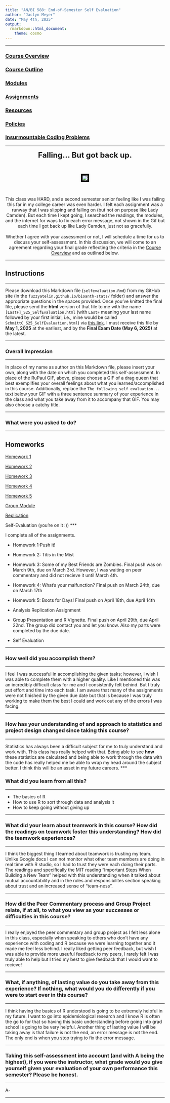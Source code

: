```yaml
---
title: "AN/BI 588: End-of-Semester Self Evaluation"
author: "Jaclyn Meyer"
date: "May 4th, 2025"
output: 
  rmarkdown::html_document:
    theme: cosmo
---
```

***

### [Course Overview](https://fuzzyatelin.github.io/bioanth-stats/overview.html)
### [Course Outline](https://fuzzyatelin.github.io/bioanth-stats/outline.html)
### [Modules](https://fuzzyatelin.github.io/bioanth-stats/modules.html)
### [Assignments](https://fuzzyatelin.github.io/bioanth-stats/assignments.html)
### [Resources](https://fuzzyatelin.github.io/bioanth-stats/resources.html)
### [Policies](https://fuzzyatelin.github.io/bioanth-stats/policies.html)
### [Insurmountable Coding Problems](https://fuzzyatelin.github.io/bioanth-stats/studentproblems.html)

***

<center>

<font size="+2"><b>Falling... But got back up.</b></font></center><br>

<center><p><img src="https://ew.com/thmb/GPXkSOR6FTSU3Xj8fkyr4hqpQMA=/1500x0/filters:no_upscale():max_bytes(150000):strip_icc()/lady-camden-runway-fall-gif-39dc6cc026e645b1b7d491ff448ef7b5.gif" style="border:5px solid black"></p>
</center><br>  

<center>
This class was HARD, and a second semester senior feeling like I was failing this far in my college career was even harder. I felt each assignment was a runway that I was slipping and falling on (but not on purpose like Lady Camden). But each time I kept going, I searched the readings, the modules, and the internet for ways to fix each error message, not shown in the Gif but each time I got back up like Lady Camden, just not as gracefully. 
<br><br>
Whether I agree with your assessment or not, I will schedule a time for us to discuss your self-assessment. In this discussion, we will come to an agreement regarding your final grade reflecting the criteria in the [Course Overview](https://fuzzyatelin.github.io/bioanth-stats/overview.html) and as outlined below. 

</center>
***

## Instructions

***

Please download this Markdown file (`selfevaluation.Rmd`) from my GitHub site (in the `fuzzyatelin.github.io/bioanth-stats/` folder) and answer the appropriate questions in the spaces provided. Once you've knitted the final file, please send the **html** version of that file to me with the name `[LastF]_S25_SelfEvaluation.html` (with `LastF` meaning your last name followed by your first initial, i.e., mine would be called `SchmittC_S25_SelfEvaluation.html`) via [this link](https://drive.google.com/drive/folders/1VpufYbN9ygRtvlXVm_wdqt8mZU-ychHX?usp=share_link). I must receive this file by **May 1, 2025** at the earliest, and by the **Final Exam Date (May 6, 2025)** at the latest.

***

### Overall Impression

***

In place of my name as author on this Markdown file, please insert your own, along with the date on which you completed this self-assessment. In place of the RuPaul GIF, above, please choose a GIF of a drag queen that best exemplifies your overall feelings about what you learned/accomplished in this course. Additionally, replace the `The following self evaluation...` text below your GIF with a three sentence summary of your experience in the class and what you take away from it to accompany that GIF. You may also choose a catchy title.

***

### What were you asked to do?

***

## Homeworks

[Homework 1](Jaclynm_FinalHomeworkCode_01.html)

[Homework 2](Jaclynm_FinalHomeworkCode_02.html)

[Homework 3](AN588_Zombies_Jaclynm.html)

[Homework 4](AN588_MalfunctionFinal_Jaclynm.html)

[Homework 5](An588_BootsFinal_Jaclynm.html)

[Group Module](Student-module-main.html)

[Replication](JaclynM_Replication_AN588.html)

Self-Evaluation (you're on it :))
***

I complete all of the assignments. 

* Homework 1:Push it!

* Homework 2: Titis in the Mist

* Homework 3: Some of my Best Friends are Zombies.
Final push was on March 9th, due on March 3rd. However, I was waiting on peer commentary and did not recieve it until March 4th.

* Homework 4: What's your malfunction?
Final push on March 24th, due on March 17th

* Homework 5: Boots for Days!
Final push on April 18th, due April 14th

* Analysis Replication Assignment

* Group Presentation and R Vignette.
Final push on April 29th, due April 22nd. The group did contact you and let you know. Also my parts were completed by the due date.

* Self Evaluation

***

### How well did you accomplish them?

***

I feel I was successful in accomplishing the given tasks; however, I wish I was able to complete them with a higher quality. Like I mentioned this was an incredibly difficult class for me and I consistently felt behind. But I truly put effort and time into each task. I am aware that many of the assignments were not finished by the given due date but that is because I was truly working to make them the best I could and work out any of the errors I was facing.

***

### How has your understanding of and approach to statistics and project design changed since taking this course?

***

Statistics has always been a difficult subject for me to truly understand and work with. This class has really helped with that. Being able to see **how** these statistics are calculated and being able to work through the data with the code has really helped me be able to wrap my head around the subject better. I think this will be an asset in my future careers.
***

### What did you learn from all this?

***

* The basics of R 
* How to use R to sort through data and analysis it
* How to keep going without giving up

***

### What did your learn about teamwork in this course? How did the readings on teamwork foster this understanding? How did the teamwork experiences?

***

I think the biggest thing I learned about teamwork is trusting my team. Unlike Google docs I can not monitor what other team members are doing in real time with R studio, so I had to trust they were each doing their parts. The readings and specifically the MIT reading "Important Steps When Building a New Team" helped with this understanding when it talked about mutual accountability and in the roles and responsibilites section speaking about trust and an increased sense of "team-ness".

***

### How did the Peer Commentary process and Group Project relate, if at all, to what you view as your successes or difficulties in this course?

***

I really enjoyed the peer commentary and group project as I felt less alone in this class, especially when speaking to others who don't have any experience with coding and R because we were learning together and it made me feel less behind. I really liked getting peer feedback, but wish I was able to provide more useuful feedback to my peers, I rarely felt I was truly able to help but I tried my best to give feedback that I would want to recieve!

***

### What, if anything, of lasting value do you take away from this experience? If nothing, what would you do differently if you were to start over in this course? 

***

I think having the basics of R understood is going to be extremely helpful in my future. I want to go into epidemiological research and I know R is often the go to for that so having this basic understanding before going into grad school is going to be very helpful. Another thing of lasting value I will be taking away is that failure is not the end, an error message is not the end. The only end is when you stop trying to fix the error message. 

***

### Taking this self-assessment into account (and with **A** being the highest), if you were the instructor, what grade would you give yourself given your evaluation of your own performance this semester? Please be honest.

***

A-

***

